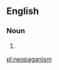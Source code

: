 ==English==

===Noun===
{{en-noun|-}}

# {{alternative spelling of|[[Neopaganism]]}}

[[pl:neopaganism]]